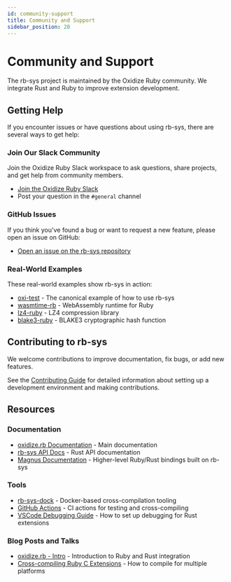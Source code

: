 ```yaml
---
id: community-support
title: Community and Support
sidebar_position: 20
---
```


# Community and Support

The rb-sys project is maintained by the Oxidize Ruby community. We integrate Rust and Ruby to improve extension development.

## Getting Help

If you encounter issues or have questions about using rb-sys, there are several ways to get help:

### Join Our Slack Community

Join the Oxidize Ruby Slack workspace to ask questions, share projects, and get help from community members.

- [Join the Oxidize Ruby Slack](https://join.slack.com/t/oxidize-rb/shared_invite/zt-16zv5tqte-Vi7WfzxCesdo2TqF_RYBCw)
- Post your question in the `#general` channel

### GitHub Issues

If you think you've found a bug or want to request a new feature, please open an issue on GitHub:

- [Open an issue on the rb-sys repository](https://github.com/oxidize-rb/rb-sys/issues)

### Real-World Examples

These real-world examples show rb-sys in action:

- [oxi-test](https://github.com/oxidize-rb/oxi-test) - The canonical example of how to use rb-sys
- [wasmtime-rb](https://github.com/bytecodealliance/wasmtime-rb) - WebAssembly runtime for Ruby
- [lz4-ruby](https://github.com/yoshoku/lz4-ruby) - LZ4 compression library
- [blake3-ruby](https://github.com/oxidize-rb/blake3-ruby) - BLAKE3 cryptographic hash function

## Contributing to rb-sys

We welcome contributions to improve documentation, fix bugs, or add new features.

See the [Contributing Guide](https://github.com/oxidize-rb/rb-sys/blob/main/CONTRIBUTING.md) for detailed information about setting up a development environment
and making contributions.

## Resources

### Documentation

- [oxidize.rb Documentation](https://oxidize-rb.github.io/rb-sys/) - Main documentation
- [rb-sys API Docs](https://docs.rs/rb-sys/) - Rust API documentation
- [Magnus Documentation](https://github.com/matsadler/magnus) - Higher-level Ruby/Rust bindings built on rb-sys

### Tools

- [rb-sys-dock](https://github.com/oxidize-rb/rb-sys-dock) - Docker-based cross-compilation tooling
- [GitHub Actions](https://github.com/oxidize-rb/actions) - CI actions for testing and cross-compiling
- [VSCode Debugging Guide](https://oxidize-rb.github.io/rb-sys/debugging.html) - How to set up debugging for Rust
  extensions

### Blog Posts and Talks

- [oxidize.rb - Intro](https://github.com/ianks/2022-09-09-ruby-on-rust-intro) - Introduction to Ruby and Rust
  integration
- [Cross-compiling Ruby C Extensions](https://oxidize-rb.github.io/rb-sys/cross-platform.html) - How to compile for
  multiple platforms